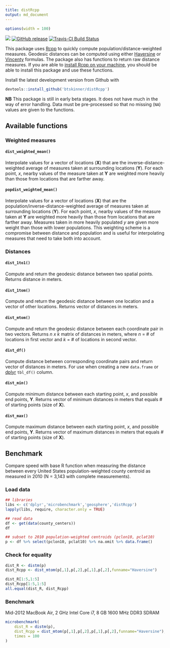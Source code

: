 ```yaml
---
title: distRcpp
output: md_document
---
```


```r
options(width = 100)
```

![](https://img.shields.io/badge/dev-beta-red.svg)
[![GitHub release](https://img.shields.io/github/release/btskinner/distRcpp.svg)](https://github.com/btskinner/distRcpp)
[![Travis-CI Build Status](https://travis-ci.org/btskinner/distRcpp.svg?branch=master)](https://travis-ci.org/btskinner/distRcpp)

This package uses [Rcpp](http://www.rcpp.org) to quickly compute population/distance-weighted measures. Geodesic distances can be computed using either [Haversine](https://en.wikipedia.org/wiki/Haversine_formula) or [Vincenty](https://en.wikipedia.org/wiki/Vincenty%27s_formulae) formulas. The package also has functions to return raw distance measures. If you are able to [install Rcpp on your machine](https://github.com/RcppCore/Rcpp), you should be able to install this package and use these functions.

Install the latest development version from Github with

```r
devtools::install_github('btskinner/distRcpp')
```

**NB** This package is still in early beta stages. It does not have much in the way of error handling. Data must be pre-processed so that no missing (`NA`) values are given to the functions.

## Available functions

### Weighted measures

#### `dist_weighted_mean()`

Interpolate values for a vector of locations (**X**) that are the inverse-distance-weighted average of measures taken at surrounding locations (**Y**). For each point, *x*, nearby values of the measure taken at **Y** are weighted more heavily than those from locations that are farther away.

#### `popdist_weighted_mean()`

Interpolate values for a vector of locations (**X**) that are the population/inverse-distance-weighted average of measures taken at surrounding locations (**Y**). For each point, *x*, nearby values of the measure taken at **Y** are weighted more heavily than those from locations that are farther away. Measures taken in more heavily populated *y* are given more weight than those with lower populations. This weighting scheme is a compromise between distance and population and is useful for interpolating measures that need to take both into account.

### Distances

#### `dist_1to1()`

Compute and return the geodesic distance between two spatial points. Returns distance in meters.

#### `dist_1tom()`

Compute and return the geodesic distance between one location and a vector of other locations. Returns vector of distances in meters.

#### `dist_mtom()`

Compute and return the geodesic distance between each coordinate pair in two vectors. Returns *n x k* matrix of distances in meters, where *n* = # of locations in first vector and *k* = # of locations in second vector.

#### `dist_df()`

Compute distance between corresponding coordinate pairs and return vector of distances in meters. For use when creating a new `data.frame` or [dplyr](https://CRAN.R-project.org/package=dplyr) `tbl_df()` column.

#### `dist_min()`

Compute minimum distance between each starting point, *x*, and
possible end points, **Y**. Returns vector of minimum distances in
meters that equals # of starting points (size of **X**).

#### `dist_max()`

Compute maximum distance between each starting point, *x*, and possible end points, **Y**. Returns vector of maximum distances in meters that equals # of starting points (size of **X**).

## Benchmark

Compare speed with base R function when measuring the distance between every United States population-weighted county centroid as measured in 2010 (N = 3,143 with complete measurements).

### Load data

```r
## libraries
libs <- c('dplyr','microbenchmark','geosphere','distRcpp')
lapply(libs, require, character.only = TRUE)
```
```r
## read data
df <- get(data(county_centers))
df

## subset to 2010 population-weighted centroids (pclon10, pclat10)
p <- df %>% select(pclon10, pclat10) %>% na.omit %>% data.frame()

```

### Check for equality
```r
dist_R <- distm(p)
dist_Rcpp <- dist_mtom(p[,1],p[,2],p[,1],p[,2],funname="Haversine")

dist_R[1:5,1:5]
dist_Rcpp[1:5,1:5]
all.equal(dist_R, dist_Rcpp)
```

### Benchmark

Mid-2012 MacBook Air, 2 GHz Intel Core i7, 8 GB 1600 MHz DDR3 SDRAM

```r
microbenchmark(
    dist_R = distm(p),
    dist_Rcpp = dist_mtom(p[,1],p[,2],p[,1],p[,2],funname="Haversine"),
    times = 100
)
```
